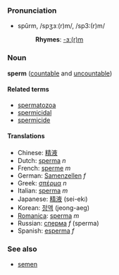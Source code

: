 ===Pronunciation===
*spûrm, /spʒɜː(r)m/, /sp3:(r)m/
*:'''Rhymes''': [[Rhymes:English:-ɜː(r)m|-ɜː(r)m]]

===Noun===
'''sperm''' ([[countable]] and [[uncountable]])<!-- "a sperm" or "one sperm" doesn't sound wrong, but what's the plural? --> <!-- sperm"s" -->

====Related terms====
*[[spermatozoa]]
*[[spermicidal]]
*[[spermicide]]

====Translations====
*Chinese: [[精液]]
*Dutch: [[sperma]] ''n''
*French: [[sperme]] ''m''
*German: [[Samenzellen]] ''f''
*Greek: [[σπέρμα]] ''n''
*Italian: [[sperma]] ''m''
*Japanese: <font lang="ja">[[精液]]</font> (sei-ek<small>i</small>)
*Korean: [[정액]] (jeong-aeg)
*[[Romanica]]: [[sperma]] ''m''
*Russian: [[сперма]] ''f'' (sperma)
*Spanish: [[esperma]] ''f''

===See also===
*[[semen]]